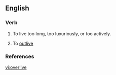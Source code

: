 ==English==

===Verb===
{{en-verb|overliv|es}}

# {{intransitive}} To live too long, too luxuriously, or too actively.
# {{transitive}} To [[outlive]]

===References===
{{1913}}

[[vi:overlive]]